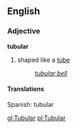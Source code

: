 ==English==
===Adjective===
'''tubular'''
#shaped like a [[tube]]
#:''[[tubular bell]]''

====Translations====
Spanish: tubular

[[gl:Tubular]]
[[pl:Tubular]]